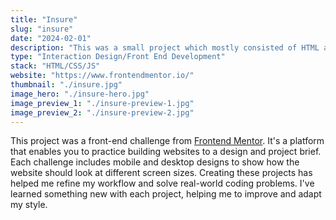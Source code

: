 ```yaml
---
title: "Insure"
slug: "insure"
date: "2024-02-01"
description: "This was a small project which mostly consisted of HTML and CSS. I built a fully-responsive landing page. The only JavaScript this project required required was to enable the toggling of the mobile navigation."
type: "Interaction Design/Front End Development"
stack: "HTML/CSS/JS"
website: "https://www.frontendmentor.io/"
thumbnail: "./insure.jpg"
image_hero: "./insure-hero.jpg"
image_preview_1: "./insure-preview-1.jpg"
image_preview_2: "./insure-preview-2.jpg"
---
```


This project was a front-end challenge from <a href="https://www.frontendmentor.io/" target="_blank">Frontend Mentor</a>. It's a platform that enables you to practice building websites to a design and project brief. Each challenge includes mobile and desktop designs to show how the website should look at different screen sizes. Creating these projects has helped me refine my workflow and solve real-world coding problems. I've learned something new with each project, helping me to improve and adapt my style.
